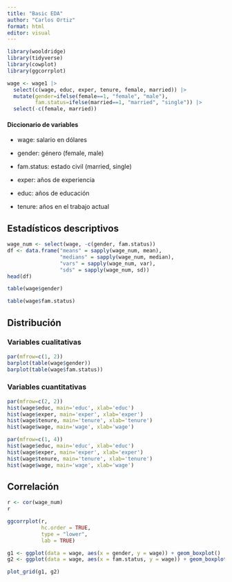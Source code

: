 ```yaml
---
title: "Basic EDA"
author: "Carlos Ortiz"
format: html
editor: visual
---
```


```r
library(wooldridge)
library(tidyverse)
library(cowplot)
library(ggcorrplot)
```

```r
wage <- wage1 |>
  select(c(wage, educ, exper, tenure, female, married)) |>
  mutate(gender=ifelse(female==1, "female", "male"),
         fam.status=ifelse(married==1, "married", "single")) |>
  select(-c(female, married))
```

#### Diccionario de variables

-   wage: salario en dólares

-   gender: género (female, male)

-   fam.status: estado civil (married, single)

-   exper: años de experiencia

-   educ: años de educación

-   tenure: años en el trabajo actual

## Estadísticos descriptivos

```r
wage_num <- select(wage, -c(gender, fam.status))
df <- data.frame("means" = sapply(wage_num, mean),
                 "medians" = sapply(wage_num, median),
                 "vars" = sapply(wage_num, var),
                 "sds" = sapply(wage_num, sd))
head(df)
```

```r
table(wage$gender)
```

```r
table(wage$fam.status)
```

## Distribución

### Variables cualitativas

```r
par(mfrow=c(1, 2))
barplot(table(wage$gender))
barplot(table(wage$fam.status))

```

### Variables cuantitativas

```r
par(mfrow=c(2, 2))
hist(wage$educ, main='educ', xlab='educ')
hist(wage$exper, main='exper', xlab='exper')
hist(wage$tenure, main='tenure', xlab='tenure')
hist(wage$wage, main='wage', xlab='wage')
```

```r
par(mfrow=c(1, 4))
hist(wage$educ, main='educ', xlab='educ')
hist(wage$exper, main='exper', xlab='exper')
hist(wage$tenure, main='tenure', xlab='tenure')
hist(wage$wage, main='wage', xlab='wage')

```

## Correlación

```r
r <- cor(wage_num)
r
```

```r
ggcorrplot(r,
           hc.order = TRUE,
           type = "lower",
           lab = TRUE)
```

```r
g1 <- ggplot(data = wage, aes(x = gender, y = wage)) + geom_boxplot()
g2 <- ggplot(data = wage, aes(x = fam.status, y = wage)) + geom_boxplot()

plot_grid(g1, g2)
```
